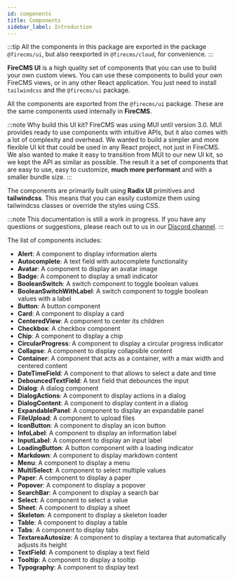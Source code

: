 ```yaml
---
id: components
title: Components
sidebar_label: Introduction
---
```


:::tip
All the components in this package are exported in the package `@firecms/ui`,
but also reexported in `@firecms/cloud`, for convenience.
:::

**FireCMS UI** is a high quality set of components that you can use to build your own custom views. You can
use these components to build your own FireCMS views, or in any other React application. You just need to install
`tailwindcss` and the `@firecms/ui` package.

All the components are exported from the `@firecms/ui` package. These are the same components used internally in **FireCMS**.

:::note Why build this UI kit?
FireCMS was using MUI until version 3.0. MUI provides ready to use components with intuitive APIs, but it also
comes with a lot of complexity and overhead. We wanted to build a simpler and more flexible UI kit that could be used
in any React project, not just in FireCMS.
We also wanted to make it easy to transition from MUI to our new UI kit, so we kept the API as similar as possible.
The result it a set of components that are easy to use, easy to customize, **much more performant** and with a smaller bundle size.
:::

The components are primarily built using **Radix UI** primitives and **tailwindcss**. This means that you can easily customize them
using tailwindcss classes or override the styles using CSS.

:::note
This documentation is still a work in progress. If you have any questions or suggestions, please
reach out to us in our [Discord channel](https://discord.gg/fxy7xsQm3m).
:::

The list of components includes:

- **Alert**: A component to display information alerts
- **Autocomplete**: A text field with autocomplete functionality
- **Avatar**: A component to display an avatar image
- **Badge**: A component to display a small indicator
- **BooleanSwitch**: A switch component to toggle boolean values
- **BooleanSwitchWithLabel**: A switch component to toggle boolean values with a label
- **Button**: A button component
- **Card**: A component to display a card
- **CenteredView**: A component to center its children
- **Checkbox**: A checkbox component
- **Chip**: A component to display a chip
- **CircularProgress**: A component to display a circular progress indicator
- **Collapse**: A component to display collapsible content
- **Container**: A component that acts as a container, with a max width and centered content
- **DateTimeField**: A component to that allows to select a date and time
- **DebouncedTextField**: A text field that debounces the input
- **Dialog**: A dialog component
- **DialogActions**: A component to display actions in a dialog
- **DialogContent**: A component to display content in a dialog
- **ExpandablePanel**: A component to display an expandable panel
- **FileUpload**: A component to upload files
- **IconButton**: A component to display an icon button
- **InfoLabel**: A component to display an information label
- **InputLabel**: A component to display an input label
- **LoadingButton**: A button component with a loading indicator
- **Markdown**: A component to display markdown content
- **Menu**: A component to display a menu
- **MultiSelect**: A component to select multiple values
- **Paper**: A component to display a paper
- **Popover**: A component to display a popover
- **SearchBar**: A component to display a search bar
- **Select**: A component to select a value
- **Sheet**: A component to display a sheet
- **Skeleton**: A component to display a skeleton loader
- **Table**: A component to display a table
- **Tabs**: A component to display tabs
- **TextareaAutosize**: A component to display a textarea that automatically adjusts its height
- **TextField**: A component to display a text field
- **Tooltip**: A component to display a tooltip
- **Typography**: A component to display text
